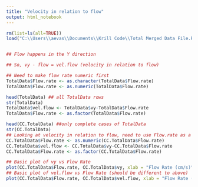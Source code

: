 ---
title: "Velocity in relation to flow"
output: html_notebook
---


```{r}
rm(list=ls(all=TRUE))
load("C:\\Users\\aevas\\Documents\\Krill Code\\Total Merged Data File.Rdata")


## Flow happens in the Y direction

## So, vy - flow = vel.flow (velocity in relation to flow)

## Need to make flow rate numeric first
TotalData$Flow.rate <- as.character(TotalData$Flow.rate)
TotalData$Flow.rate <- as.numeric(TotalData$Flow.rate)

head(TotalData) ## all TotalData rows
str(TotalData)
TotalData$vel.flow <- TotalData$vy-TotalData$Flow.rate
TotalData$Flow.rate <- as.factor(TotalData$Flow.rate)

head(CC.TotalData) ##only complete cases of TotalData 
str(CC.TotalData)
## Looking at velocity in relation to flow, need to use Flow.rate as a number (change to character THEN numeric)
CC.TotalData$Flow.rate <- as.numeric(CC.TotalData$Flow.rate)
CC.TotalData$vel.flow <- CC.TotalData$vy-CC.TotalData$Flow.rate
CC.TotalData$Flow.rate <- as.factor(CC.TotalData$Flow.rate)

## Basic plot of vy vs Flow Rate
plot(CC.TotalData$Flow.rate, CC.TotalData$vy, xlab = "Flow Rate (cm/s)", ylab = "Velocity in Y direction (vy, cm/s)")
## Basic plot of vel.flow vs Flow Rate (should be different to above)
plot(CC.TotalData$Flow.rate, CC.TotalData$vel.flow, xlab = "Flow Rate (cm/s)", ylab = "Velocity in Y direction minus flow (vel.flow, cm/s)")

```


